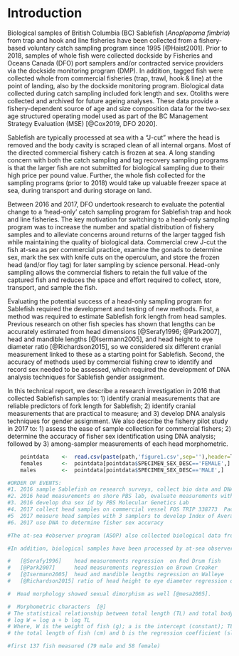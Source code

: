 # Introduction

  Biological samples of British Columbia (BC) Sablefish (*Anoplopoma fimbria*) from trap and hook and line fisheries have been collected from a fishery-based voluntary catch sampling program since 1995 [@Haist2001].  Prior to 2018, samples of whole fish were collected dockside by Fisheries and Oceans Canada (DFO) port samplers and/or contracted service providers via the dockside monitoring program (DMP). In addition, tagged fish were collected whole from commercial fisheries (trap, trawl, hook & line) at the point of landing, also by the dockside monitoring program. Biological data collected during catch sampling included fork length and sex. Otoliths were collected and archived for future ageing analyses.  These data provide a fishery-dependent source of age and size composition data for the two-sex age structured operating model used as part of the BC Management Strategy Evaluation (MSE) [@Cox2019, DFO 2020].
  
  Sablefish are typically processed at sea with a “J-cut” where the head is removed and the body cavity is scraped clean of all internal organs. Most of the directed commercial fishery catch is frozen at sea. A long standing concern with both the catch sampling and tag recovery sampling programs is that the larger fish are not submitted for biological sampling due to their high price per pound value.   Further, the whole fish collected for the sampling programs (prior to 2018) would take up valuable freezer space at sea, during transport and during storage on land.

  Between 2016 and 2017, DFO undertook research to evaluate the potential change to a 'head-only' catch sampling program for Sablefish trap and hook and line fisheries.  The key motivation for switching to a head-only sampling program was to increase the number and spatial distribution of fishery samples and to alleviate concerns around returns of the larger tagged fish  while maintaining the quality of biological data. Commercial crew J-cut the fish at-sea as per commercial practice, examine the gonads to determine sex, mark the sex with knife cuts on the operculum, and store the frozen head (and/or floy tag) for later sampling by science personal. Head-only sampling allows the commercial fishers to retain the full value of the captured fish and reduces the space and effort required to collect, store, transport, and sample the fish.

  Evaluating the potential success of a head-only sampling program for Sablefish required the development and testing of new methods. First, a method was required to estimate Sablefish fork length from head samples. Previous research on other fish species has shown that lengths can be accurately estimated from head dimensions [@Serafy1996; @Park2007], head and mandible lengths [@Isermann2005], and head height to eye diameter ratio [@Richardson2015], so we considered six different cranial measurement linked to these as a starting point for Sablefish.  Second, the accuracy of methods used by commercial fishing crew to identify and record sex needed to be assessed, which required the development of DNA analysis techniques for Sablefish gender assignment.

  In this technical report, we describe a research investigation in 2016 that collected Sablefish samples to: 1) identify cranial measurements that are reliable predictors of fork length for Sablefish; 2) identify cranial measurements that are practical to measure; and 3) develop DNA analysis techniques for gender assignment.  We also describe the fishery pilot study in 2017 to: 1) assess the ease of sample collection for commercial fishers; 2) determine the accuracy of fisher sex identification using DNA analysis; followed by 3) among-sampler measurements of each head morphometric.
  
  

```r

    pointdata    <-  read.csv(paste(path,'figure1.csv',sep=''),header=T)  # read from csv
    females      <-  pointdata[pointdata$SPECIMEN_SEX_DESC=='FEMALE',]
    males        <-  pointdata[pointdata$SPECIMEN_SEX_DESC=='MALE',]

```
  

```r

#ORDER OF EVENTS:
#1. 2016 sample Sablefish on research surveys, collect bio data and DNA
#2. 2016 head measurements on shore PBS lab, evaluate measurements with 5 point scale
#3. 2016 develop dna sex id by PBS Molecular Genetics Lab
#4. 2017 collect head samples on commercial vessel FOS TRIP 338773  Pacific Viking
#5  2017 measure head samples with 3 samplers to develop Index of Average Error
#6. 2017 use DNA to determine fisher sex accuracy

#The at-sea #observer program (ASOP) also collected biological data from the partial at-sea observer coverage (10% of sea days) on commercial trips from 2001 # through to 2005 [@IFMP2001], [@IFMP2004]. 

#In addition, biological samples have been processed by at-sea observers from the offshore seamount fishery that began as an experimental fishery in the 80's [@Murie1996] and moved to a limited-entry #fishery in 2001 [@IFMP2001]. Vessels without an observer have been required to retain a sample of 50/60 frozen Sablefish for the department. The service provider Archipelago Marine Research (AMR) has #been responsible for the Sablefish tag recovery program since the early 1990's, including the collection and biological sampling of tagged fish.

#   [@Serafy1996]    head measurements regression  on Red Drum fish
#   [@Park2007]      head measurements regression on Brown Croaker
#   [@Isermann2005]  head and mandible lengths regression on Walleye
#   [@Richardson2015] ratio of head height to eye diameter regression on New Zealand reef fishes

#  Head morphology showed sexual dimorphism as well [@mesa2005].

#  Morphometric characters  [@]
# The statistical relationship between total length (TL) and total body weight (W) of the fish was derived using the formula:
# log W = log a + b log TL  
# Where, W is the weight of fish (g); a is the intercept (constant); TL is
# the total length of fish (cm) and b is the regression coefficient (slope).

#first 137 fish measured (79 male and 58 female) 

```
\clearpage